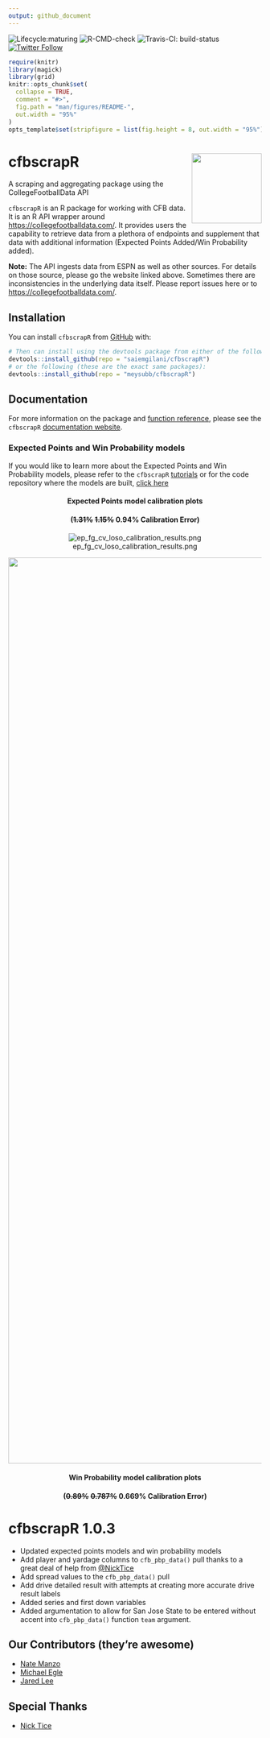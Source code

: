```yaml
---
output: github_document
---
```


<!-- README.md is generated from README.Rmd. Please edit that file -->
<!-- badges: start -->

![Lifecycle:maturing](https://img.shields.io/badge/lifecycle-maturing-blue.svg)
![R-CMD-check](https://github.com/saiemgilani/cfbscrapR/workflows/R-CMD-check/badge.svg)
![Travis-CI: build-status](https://travis-ci.com/saiemgilani/cfbscrapR.svg?token=BxsozfUD3VCvCzzJpdFf&branch=master) [![Twitter Follow](https://img.shields.io/twitter/follow/cfbscrapR?style=social)](https://twitter.com/cfbscrapR) <!-- badges: end -->



```r
require(knitr)
library(magick)
library(grid)
knitr::opts_chunk$set(
  collapse = TRUE,
  comment = "#>",
  fig.path = "man/figures/README-",
  out.width = "95%"
)
opts_template$set(stripfigure = list(fig.height = 8, out.width = "95%"))
```

# cfbscrapR <a href='http://saiemgilani.github.io/cfbscrapR'><img src='man/figures/logo.png' align="right" height="139" /></a>

A scraping and aggregating package using the CollegeFootballData API

`cfbscrapR` is an R package for working with CFB data. It is an R API wrapper around <https://collegefootballdata.com/>. It provides users the capability to retrieve data from a plethora of endpoints and supplement that data with additional information (Expected Points Added/Win Probability added).

**Note:** The API ingests data from ESPN as well as other sources. For details on those source, please go the website linked above. Sometimes there are inconsistencies in the underlying data itself. Please report issues here or to <https://collegefootballdata.com/>.

## **Installation**

You can install `cfbscrapR` from [GitHub](https://github.com/saiemgilani/cfbscrapR) with:

``` r
# Then can install using the devtools package from either of the following:
devtools::install_github(repo = "saiemgilani/cfbscrapR")
# or the following (these are the exact same packages):
devtools::install_github(repo = "meysubb/cfbscrapR")
```

## **Documentation**

For more information on the package and [function reference](https://saiemgilani.github.io/cfbscrapR/reference/index.html), please see the `cfbscrapR` [documentation website](https://saiemgilani.github.io/cfbscrapR/).

### **Expected Points and Win Probability models**

If you would like to learn more about the Expected Points and Win Probability models, please refer to the `cfbscrapR` [tutorials](https://saiemgilani.github.io/cfbscrapR/articles/index.html) or for the code repository where the models are built, [click here](https://github.com/meysubb/cfbscrapR-MISC) <center>

#### **Expected Points model calibration plots**

#### (~~1.31%~~ ~~1.15%~~ 0.94% Calibration Error)

![ep\_fg\_cv\_loso\_calibration\_results.png](https://github.com/saiemgilani/cfbscrapR/blob/master/man/figures/ep_fg_cv_loso_calibration_results.png?raw=true)</center>

<center>
<img src="https://github.com/saiemgilani/cfbscrapR/blob/master/man/figures/wp_cv_loso_calibration_results.png?raw=true" alt="wp_cv_loso_calibration_results.png" width="1800"/>

#### **Win Probability model calibration plots**

#### (~~0.89%~~ ~~0.787%~~ 0.669% Calibration Error)
</center>


# **cfbscrapR 1.0.3**

-   Updated expected points models and win probability models
-   Add player and yardage columns to `cfb_pbp_data()` pull thanks to a great deal of help from [\@NickTice](https://github.com/NickTice)
-   Add spread values to the `cfb_pbp_data()` pull
-   Add drive detailed result with attempts at creating more accurate drive result labels
-   Added series and first down variables
-   Added argumentation to allow for San Jose State to be entered without accent into `cfb_pbp_data()` function `team` argument.

## **Our Contributors (they're awesome)**

-   [Nate Manzo](https://twitter.com/cfbnate)
-   [Michael Egle](https://twitter.com/deceptivespeed_)
-   [Jared Lee](https://twitter.com/JaredDLee)

## **Special Thanks**

-   [Nick Tice](https://github.com/NickTice)

